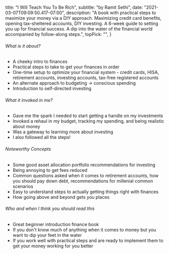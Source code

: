 
  title: "I Will Teach You To Be Rich",
  subtitle: "by Ramit Sethi",
  date: "2021-03-07T09:09:50.417-07:00",
  description: "A book with practical steps to maximize your money via a DIY approach. Maximizing credit card benefits, opening tax-sheltered accounts, DIY investing. A 6-week guide to setting you up for financial success. A dip into the water of the financial world accompanied by follow-along steps.",
  topPick: "",
}



###### What is it about?

- A cheeky intro to finances
- Practical steps to take to get your finances in order
- One-time setup to optimize your financial system - credit cards, HISA, retirement accounts, investing accounts, tax-free registered accounts
- An alternate approach to budgeting → conscious spending
- Introduction to self-directed investing

###### What it invoked in me?

- Gave me the spark I needed to start getting a handle on my investments
- Invoked a rehaul in my budget, tracking my spending, and being realistic about money
- Was a gateway to learning more about investing
- I also followed all the steps!

###### Noteworthy Concepts

- Some good asset allocation portfolio recommendations for investing
- Being annoying to get fees reduced
- Common questions asked when it comes to retirement accounts, how you should pay down debt, recommendations for millenial common scenarios
- Easy to understand steps to actually getting things right with finances
- How going above and beyond gets you places

###### Who and when I think you should read this

- Great beginner introduction finance book
- If you don't know much of anything when it comes to money but you want to dip your feet in the water
- If you work well with practical steps and are ready to implement them to get your money working for you better
